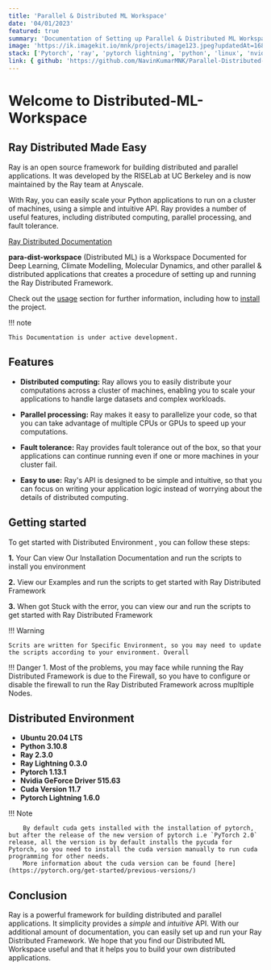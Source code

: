 ```yaml
---
title: 'Parallel & Distributed ML Workspace'
date: '04/01/2023'
featured: true
summary: 'Documentation of Setting up Parallel & Distributed ML Workspace in your systems. And to work seamlessly without error. Package to easily setup a environment in the group of systems'
image: 'https://ik.imagekit.io/mnk/projects/image123.jpeg?updatedAt=1684169406615'
stack: ['Pytorch', 'ray', 'pytorch lightning', 'python', 'linux', 'nvidia']
link: { github: 'https://github.com/NavinKumarMNK/Parallel-Distributed-ML-Workspace', live: 'https://parallel-distributed-ml-workspace.readthedocs.io/en/latest/' }
---
```



# Welcome to Distributed-ML-Workspace
## Ray Distributed Made Easy

Ray is an open source framework for building distributed and parallel applications. It was developed by the RISELab at UC Berkeley and is now maintained by the Ray team at Anyscale. 

With Ray, you can easily scale your Python applications to run on a cluster of machines, using a simple and intuitive API. Ray provides a number of useful features, including distributed computing, parallel processing, and fault tolerance.

[Ray Distributed Documentation](https://docs.ray.io/en/latest/index.html)

**para-dist-workspace** (Distributed ML) is a Workspace Documented for Deep Learning, Climate Modelling, Molecular Dynamics, and other parallel & distributed applications
that creates a procedure of setting up and running the Ray Distributed Framework.

Check out the [usage](usage) section for further information, including how to [install](usage#installation) the project.

!!! note

    This Documentation is under active development.


## Features

- **Distributed computing:** Ray allows you to easily distribute your computations across a cluster of machines, enabling you to scale your applications to handle large datasets and complex workloads.

- **Parallel processing:** Ray makes it easy to parallelize your code, so that you can take advantage of multiple CPUs or GPUs to speed up your computations.

- **Fault tolerance:** Ray provides fault tolerance out of the box, so that your applications can continue running even if one or more machines in your cluster fail.

- **Easy to use:** Ray's API is designed to be simple and intuitive, so that you can focus on writing your application logic instead of worrying about the details of distributed computing.

## Getting started

To get started with Distributed Environment , you can follow these steps:

**1.** Your Can view Our Installation Documentation and run the scripts to install you environment

**2.** View our Examples and run the scripts to get started with Ray Distributed Framework

**3.** When got Stuck with the error, you can view our  and run the scripts to get started with Ray Distributed Framework

!!! Warning

    Scrits are written for Specific Environment, so you may need to update the scripts according to your environment. Overall

!!! Danger
    1. Most of the problems, you may face while running the Ray Distributed Framework is due to the Firewall, so you have to configure or disable the firewall to run the Ray Distributed Framework across mupltiple Nodes.

## Distributed Environment

- **Ubuntu 20.04 LTS**
- **Python 3.10.8**
- **Ray 2.3.0**
- **Ray Lightning 0.3.0**
- **Pytorch 1.13.1**
- **Nvidia GeForce Driver 515.63**
- **Cuda Version 11.7**
- **Pytorch Lightning 1.6.0**

!!! Note
    
        By default cuda gets installed with the installation of pytorch, but after the release of the new version of pytorch i.e `PyTorch 2.0` release, all the version is by default installs the pycuda for Pytorch, so you need to install the cuda version manually to run cuda programming for other needs.
        More information about the cuda version can be found [here](https://pytorch.org/get-started/previous-versions/)


## Conclusion

Ray is a powerful framework for building distributed and parallel applications. It simplicity provides a *simple* and *intuitive* API. With our additional amount of documentation, you can easily set up and run your Ray Distributed Framework. We hope that you find our Distributed ML Workspace useful and that it helps you to build your own distributed applications.



